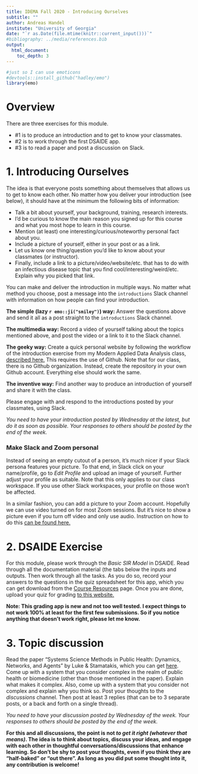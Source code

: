 ```yaml
---
title: IDEMA Fall 2020 - Introducing Ourselves 
subtitle: ""
author: Andreas Handel
institute: "University of Georgia"
date: "`r as.Date(file.mtime(knitr::current_input()))`"
#bibliography: ../media/references.bib
output: 
  html_document:
    toc_depth: 3
---
```



```r
#just so I can use emoticons
#devtools::install_github("hadley/emo")
library(emo)
```


# Overview

There are three exercises for this module. 

* #1 is to produce an introduction and to get to know your classmates. 
* #2 is to work through the first DSAIDE app. 
* #3 is to read a paper and post a discussion on Slack.




# 1. Introducing Ourselves

The idea is that everyone posts something about themselves that allows us to get to know each other. No matter how you deliver your introduction (see below), it should have at the minimum the following bits of information:

* Talk a bit about yourself, your background, training, research interests. 
* I'd be curious to know the main reason you signed up for this course and what you most hope to learn in this course. 
* Mention (at least) one interesting/curious/noteworthy personal fact about you.
* Include a picture of yourself, either in your post or as a link. 
* Let us know one thing/question you'd like to know about your classmates (or instructor). 
* Finally, include a link to a picture/video/website/etc. that has to do with an infectious disease topic that you find cool/interesting/weird/etc. Explain why you picked that link.


You can make and deliver the introduction in multiple ways. No matter what method you choose, post a message into the `introductions` Slack channel with information on how people can find your introduction.

**The simple (lazy `r emo::ji("smiley")`) way:** Answer the questions above and send it all as a post straight to the `introductions` Slack channel.

**The multimedia way:** Record a video of yourself talking about the topics mentioned above, and post the video or a link to it to the Slack channel.

**The geeky way:** Create a quick personal website by following the workflow of the introduction exercise from my Modern Applied Data Analysis class, [described here.](https://andreashandel.github.io/MADAcourse/Exercise_Introducing_Ourselves.html) This requires the use of Github. Note that for our class, there is no Github organization. Instead, create the repository in your own Github account. Everything else should work the same. 

**The inventive way:** Find another way to produce an introduction of yourself and share it with the class.

Please engage with and respond to the introductions posted by your classmates, using Slack. 

_You need to have your introduction posted by Wednesday at the latest, but do it as soon as possible. Your responses to others should be posted by the end of the week._


### Make Slack and Zoom personal

Instead of seeing an empty cutout of a person, it's much nicer if your Slack persona features your picture. To that end, in Slack click on your name/profile, go to _Edit Profile_ and upload an image of yourself. Further adjust your profile as suitable. Note that this only applies to our class workspace. If you use other Slack workspaces, your profile on those won't be affected.

In a similar fashion, you can add a picture to your Zoom account. Hopefully we can use video turned on for most Zoom sessions. But it's nice to show a picture even if you turn off video and only use audio. Instruction on how to do this [can be found here.](https://support.zoom.us/hc/en-us/articles/201363203-Customizing-your-Profile)



# 2. DSAIDE Exercise
For this module, please work through the _Basic SIR Model_ in DSAIDE. Read through all the documentation material (the tabs below the inputs and outputs. Then work through all the tasks. As you do so, record your answers to the questions in the quiz spreadsheet for this app, which you can get download from the [Course Resources](https://andreashandel.github.io/IDEMAcourse/Course_Resources.html) page. Once you are done, upload your quiz for grading [to this website.](https://shiny.ovpr.uga.edu/gradingapp/)

**Note: This grading app is new and not too well tested. I expect things to not work 100% at least for the first few submissions. So if you notice anything that doesn't work right, please let me know.**




# 3. Topic discussion

Read the paper “Systems Science Methods in Public Health: Dynamics, Networks, and Agents” by Luke & Stamatakis, which you can get [here](./media/luke12arph.pdf).  Come up with a system that you consider complex in the realm of public health or biomedicine (other than those mentioned in the paper). Explain what makes it complex. Also, come up with a system that you consider not complex and explain why you think so. Post your thoughts to the _discussions_ channel. Then post at least 3 replies (that can be to 3 separate posts, or a back and forth on a single thread).

_You need to have your discussion posted by Wednesday of the week. Your responses to others should be posted by the end of the week._

**For this and all discussions, the point is not _to get it right (whatever that means)_. The idea is to think about topics, discuss your ideas, and engage with each other in thoughtful conversations/discussions that enhance learning. So don't be shy to post your thoughts, even if you think they are "half-baked" or "out there". As long as you did put some thought into it, any contribution is welcome!**




